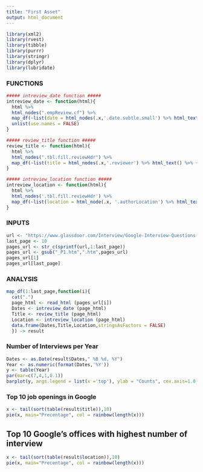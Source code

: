 ```yaml
---
title: "First Asset"
output: html_document
---
```


```r
library(xml2)
library(rvest)
library(tibble)
library(purrr)
library(stringr)
library(dplyr)
library(lubridate)
```

### FUNCTIONS
```r
##### intreview_date function ##### 
intreview_date <- function(html){
  html %>%
  html_nodes(".empReview.cf") %>%
  map_df(~list(date = html_nodes(.x,'.date.subtle.small') %>% html_text() %>% {if(length(.) == 0) NA else .})) %>%
  unlist(use.names = FALSE)
}

##### review_title function ##### 
review_title <- function(html){
  html %>%
  html_nodes(".tbl.fill.reviewHdr") %>%
  map_df(~list(title = html_nodes(.x,'.reviewer') %>% html_text() %>% {if(length(.) == 0) NA else .}))
}

##### intreview_location function ##### 
intreview_location <- function(html){
  html %>%
  html_nodes('.tbl.fill.reviewHdr') %>%
  map_df(~list(location = html_node(.x, '.authorLocation') %>% html_text() %>% {if(length(.) == 0) NA else .}))
}

```

### INPUTS
```r
url <- "https://www.glassdoor.com/Interview/Google-Interview-Questions-E9079_P%d.htm"
last_page <- 10
pages_url <- str_c(sprintf(url,1:last_page))
pages_url <- gsub("_P1.htm",".htm",pages_url)
pages_url[1]
pages_url[last_page]
```

### ANALYSIS
```r
map_df(1:last_page,function(i){
  cat(".")
  page_html <- read_html (pages_url[i])
  Dates <- intreview_date (page_html)
  Title <- review_title (page_html)
  Location <- intreview_location (page_html)
  data.frame(Dates,Title,Location,stringsAsFactors = FALSE)
  }) -> result
```

### Number of Interviews per Year 
```r
Dates <- as.Date(result$Dates," %B %d, %Y")
Year <- as.numeric(format(Dates,'%Y'))
y <- table(Year)
par(mar=c(7,4,1,0.1))
barplot(y, args.legend = list(x ='top'), ylab = "Counts", cex.axis=1.0, cex.name=1.0, las=2, lwd=2, beside=TRUE)
```

### Top 10 job openings in Google
```r
x <- tail(sort(table(result$title)),10)
pie(x, main="Precentage", col = rainbow(length(x)))
```

## Top 10 Google's offices with highest number of interview
```r
x <- tail(sort(table(result$location)),10)
pie(x, main="Precentage", col = rainbow(length(x)))
```